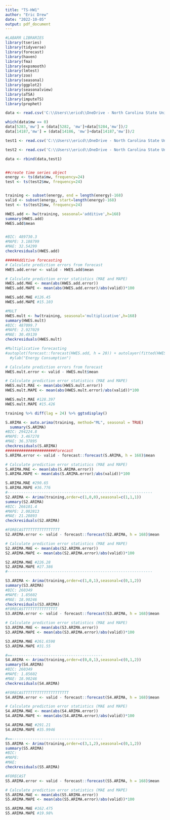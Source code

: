```yaml
---
title: "TS-HW1"
author: "Eric Drew"
date: "2022-10-05"
output: pdf_document
---
```


```r
#LABARR LIBRARIES
library(tseries)
library(tidyverse)
library(forecast)
library(haven)
library(fma)
library(expsmooth)
library(lmtest)
library(zoo)
library(seasonal)
library(ggplot2)
library(seasonalview)
library(aTSA)
library(imputeTS)
library(prophet)
```

```r
data <- read.csv('C:\\Users\\ericd\\OneDrive - North Carolina State University\\Desktop\\AA502\\Time Series II\\Homework 1\\hrl_load_metered.csv')

which(data$mw == 0)
data[5283,'mw'] = (data[5282, 'mw']+data[5284,'mw'])/2
data[14187,'mw'] = (data[14186, 'mw']+data[14187,'mw'])/2

test1 <- read.csv('C:\\Users\\ericd\\OneDrive - North Carolina State University\\Desktop\\AA502\\Time Series II\\Homework 1\\hrl_load_metered - test1.csv')

test2 <- read.csv('C:\\Users\\ericd\\OneDrive - North Carolina State University\\Desktop\\AA502\\Time Series II\\Homework 1\\hrl_load_metered - test2.csv')

data <- rbind(data,test1)


##create time series object
energy <- ts(data$mw, frequency=24)
test <- ts(test2$mw, frequency=24)


training <- subset(energy, end = length(energy)-168)
valid <- subset(energy, start=length(energy)-168)
test <- ts(test2$mw, frequency=24)


```

```r
HWES.add <- hw(training, seasonal='additive',h=168)
summary(HWES.add)
HWES.add$mean


#BIC: 489730.3 
#MAPE: 3.188799
#MAE: 32.54299
checkresiduals(HWES.add)

#####Additive forecasting
# Calculate prediction errors from forecast
HWES.add.error <- valid - HWES.add$mean

# Calculate prediction error statistics (MAE and MAPE)
HWES.add.MAE <- mean(abs(HWES.add.error))
HWES.add.MAPE <- mean(abs(HWES.add.error)/abs(valid))*100

HWES.add.MAE #126.45
HWES.add.MAPE #15.103

#MULT
HWES.mult <- hw(training, seasonal='multiplicative',h=168)
summary(HWES.mult)
#BIC: 487099.7 
#MAPE: 2.927029
#MAE: 30.49139
checkresiduals(HWES.mult)

#Multiplicative forecasting
#autoplot(forecast::forecast(HWES.add, h = 20)) + autolayer(fitted(HWES.add), series="Fitted") + 
  #ylab("Energy Consumption")

# Calculate prediction errors from forecast
HWES.mult.error <- valid - HWES.mult$mean

# Calculate prediction error statistics (MAE and MAPE)
HWES.mult.MAE <- mean(abs(HWES.mult.error))
HWES.mult.MAPE <- mean(abs(HWES.mult.error)/abs(valid))*100

HWES.mult.MAE #128.397
HWES.mult.MAPE #15.426
```

```r
training %>% diff(lag = 24) %>% ggtsdisplay()

S.ARIMA <- auto.arima(training, method="ML", seasonal = TRUE)
  summary(S.ARIMA)
#BIC: 294224.8
#MAPE: 3.467278
#MAE: 36.37895
checkresiduals(S.ARIMA)
######################Forecast
S.ARIMA.error <- valid - forecast::forecast(S.ARIMA, h = 168)$mean

# Calculate prediction error statistics (MAE and MAPE)
S.ARIMA.MAE <- mean(abs(S.ARIMA.error))
S.ARIMA.MAPE <- mean(abs(S.ARIMA.error)/abs(valid))*100

S.ARIMA.MAE #290.65
S.ARIMA.MAPE #36.776
#----------------------------------------------------------------
S2.ARIMA <- Arima(training,order=c(1,0,0),seasonal=c(1,1,1))
summary(S2.ARIMA)
#BIC: 266101.4
#MAPE: 2.082813
#MAE: 21.28893
checkresiduals(S2.ARIMA)

#FORECASTTTTTTTTTTTTTTTT
S2.ARIMA.error <- valid - forecast::forecast(S2.ARIMA, h = 168)$mean

# Calculate prediction error statistics (MAE and MAPE)
S2.ARIMA.MAE <- mean(abs(S2.ARIMA.error))
S2.ARIMA.MAPE <- mean(abs(S2.ARIMA.error)/abs(valid))*100

S2.ARIMA.MAE #226.28
S2.ARIMA.MAPE #27.386
#----------------------------------------------------------------

S3.ARIMA <- Arima(training,order=c(1,0,1),seasonal=c(0,1,2))
summary(S3.ARIMA)
#BIC: 260349
#MAPE: 1.85602
#MAE: 18.90246
checkresiduals(S3.ARIMA)
#FORECASTTTTTTTTTTTTTTT
S3.ARIMA.error <- valid - forecast::forecast(S3.ARIMA, h = 168)$mean

# Calculate prediction error statistics (MAE and MAPE)
S3.ARIMA.MAE <- mean(abs(S3.ARIMA.error))
S3.ARIMA.MAPE <- mean(abs(S3.ARIMA.error)/abs(valid))*100

S3.ARIMA.MAE #261.6598
S3.ARIMA.MAPE #31.55

#==----------------------------------------
S4.ARIMA <- Arima(training,order=c(0,0,1),seasonal=c(0,1,2))
summary(S4.ARIMA)
#BIC: 260349
#MAPE: 1.85602
#MAE: 18.90246
checkresiduals(S4.ARIMA)

#FORECASTTTTTTTTTTTTTTTTTTTT
S4.ARIMA.error <- valid - forecast::forecast(S4.ARIMA, h = 168)$mean

# Calculate prediction error statistics (MAE and MAPE)
S4.ARIMA.MAE <- mean(abs(S4.ARIMA.error))
S4.ARIMA.MAPE <- mean(abs(S4.ARIMA.error)/abs(valid))*100

S4.ARIMA.MAE #291.21
S4.ARIMA.MAPE #35.9946
```


```r
#==----------------------------------------
S5.ARIMA <- Arima(training,order=c(3,1,2),seasonal=c(0,1,2))
summary(S5.ARIMA)
#BIC: 
#MAPE:
#MAE: 
checkresiduals(S5.ARIMA)

#FORECAST
S5.ARIMA.error <- valid - forecast::forecast(S5.ARIMA, h = 168)$mean

# Calculate prediction error statistics (MAE and MAPE)
S5.ARIMA.MAE <- mean(abs(S5.ARIMA.error))
S5.ARIMA.MAPE <- mean(abs(S5.ARIMA.error)/abs(valid))*100

S5.ARIMA.MAE #162.475
S5.ARIMA.MAPE #19.98%
```


